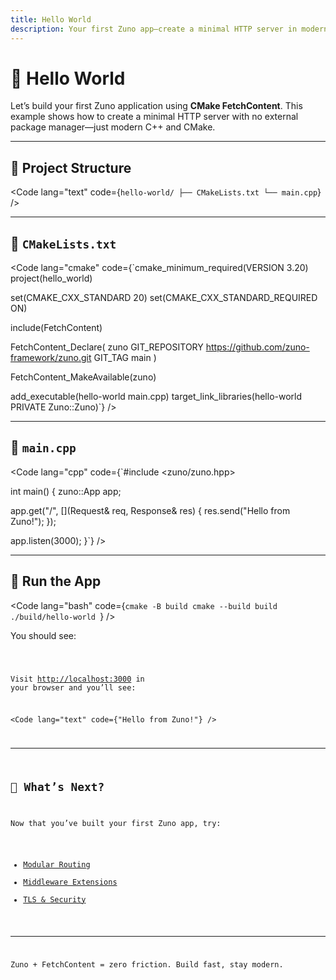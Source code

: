 ```yaml
---
title: Hello World
description: Your first Zuno app—create a minimal HTTP server in modern C++ using FetchContent.
---
```


# 👋 Hello World

Let’s build your first Zuno application using **CMake FetchContent**. This example shows how to create a minimal HTTP server with no external package manager—just modern C++ and CMake.

---

## 🧱 Project Structure

<Code lang="text" code={`hello-world/
├── CMakeLists.txt
└── main.cpp`} />

---

## 📄 `CMakeLists.txt`

<Code lang="cmake" code={`cmake_minimum_required(VERSION 3.20)
project(hello_world)

set(CMAKE_CXX_STANDARD 20)
set(CMAKE_CXX_STANDARD_REQUIRED ON)

include(FetchContent)

FetchContent_Declare(
  zuno
  GIT_REPOSITORY https://github.com/zuno-framework/zuno.git
  GIT_TAG        main
)

FetchContent_MakeAvailable(zuno)

add_executable(hello-world main.cpp)
target_link_libraries(hello-world PRIVATE Zuno::Zuno)`} />

---

## 📄 `main.cpp`

<Code lang="cpp" code={`#include <zuno/zuno.hpp>

int main() {
  zuno::App app;

  app.get("/", [](Request& req, Response& res) {
    res.send("Hello from Zuno!");
  });

  app.listen(3000);
}`} />

---

## 🚀 Run the App

<Code lang="bash" code={`cmake -B build
cmake --build build
./build/hello-world
`} />

You should see:

<Code lang="text" code="Zuno server running on http://localhost:3000" />

Visit [http://localhost:3000](http://localhost:3000) in your browser and you’ll see:

<Code lang="text" code={"Hello from Zuno!"} />

---

## 🧭 What’s Next?

Now that you’ve built your first Zuno app, try:

- [Modular Routing](/en/guide/routing)
- [Middleware Extensions](/en/extensions/compression)
- [TLS & Security](/en/guide/tls-security)

---

Zuno + FetchContent = zero friction. Build fast, stay modern.
